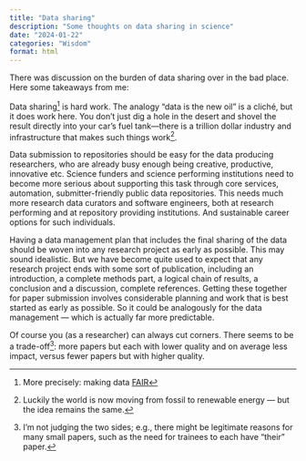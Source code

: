 ```yaml
---
title: "Data sharing"
description: "Some thoughts on data sharing in science"
date: "2024-01-22"
categories: "Wisdom"
format: html
---
```


There was discussion on the burden of data sharing over in the bad place.
Here some takeaways from me:

Data sharing^[More precisely: making data [FAIR](https://www.go-fair.org/fair-principles/)] is hard work. The analogy "data is the new oil" is a cliché, but it does work here. You don't just dig a hole in the desert and shovel the result directly into your car's fuel tank---there is a trillion dollar industry and infrastructure that makes such things work^[Luckily the world is now moving from fossil to renewable energy — but the idea remains the same.]. 

Data submission to repositories should be easy for the data producing researchers, who are already busy enough being creative, productive, innovative etc. Science funders and science performing institutions need to become more serious about supporting this task through core services, automation, submitter-friendly public data repositories. This needs much more research data curators and software engineers, both at research performing and at repository providing institutions. And sustainable career options for such individuals.

Having a data management plan that includes the final sharing of the data should be woven into any research project as early as possible. This may sound idealistic. But we have become quite used to expect that any research project ends with some sort of publication, including  an introduction, a complete methods part, a logical chain of results, a conclusion and a discussion, complete references. Getting these together for paper submission involves considerable planning and work that is best started as early as possible. So it could be analogously for the data management — which is actually far more predictable.

Of course you (as a researcher) can always cut corners. There seems to be a trade-off^[I'm not judging the two sides; e.g., there might be legitimate reasons for many small papers, such as the need for trainees to each have "their" paper.]: more papers but each with lower quality and on average less impact, versus fewer papers but with higher quality.


